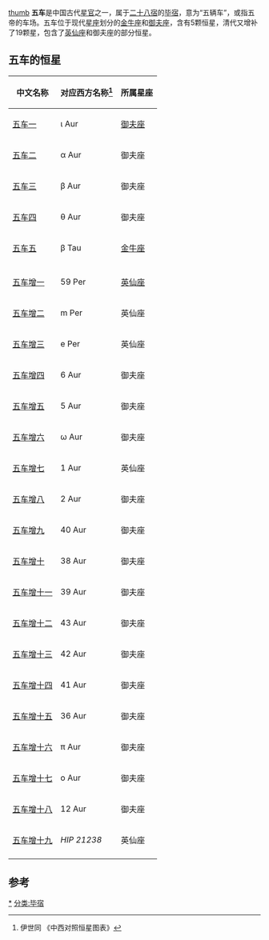 [[文件:Wuche.png|thumb]]
'''五车'''是中国古代[[星官|星官]]之一，属于[[二十八宿|二十八宿]]的[[毕宿|毕宿]]，意为“五辆车”，或指五帝的车场。五车位于现代[[星座|星座]]划分的[[金牛座|金牛座]]和[[御夫座|御夫座]]，含有5颗恒星，清代又增补了19颗星，包含了[[英仙座|英仙座]]和御夫座的部分恒星。

==五车的恒星==
{| class="wikitable" align="center" style="text-align:center; width:60%"
|-
! 中文名称 !! 对应西方名称<ref>伊世同 《中西对照恒星图表》</ref> !! 所属星座 
|-
| [[五车一|五车一]] || ι Aur || [[御夫座|御夫座]]
|-
| [[五车二|五车二]] || α Aur || 御夫座
|-
| [[五车三|五车三]] || β Aur || 御夫座
|-
| [[五车四|五车四]] || θ Aur || 御夫座
|-
| [[五车五|五车五]] || β Tau || [[金牛座|金牛座]]
|-
|  || || 
|-
| [[五车增一|五车增一]] || 59 Per || [[英仙座|英仙座]]
|-
| [[五车增二|五车增二]] || m Per || 英仙座
|-
| [[五车增三|五车增三]] || e Per || 英仙座
|-
| [[五车增四|五车增四]] || 6 Aur || 御夫座
|-
| [[五车增五|五车增五]] || 5 Aur || 御夫座
|-
| [[五车增六|五车增六]] || ω Aur || 御夫座
|-
| [[五车增七|五车增七]] || 1 Aur || 英仙座
|-
| [[五车增八|五车增八]] || 2 Aur || 御夫座
|-
| [[五车增九|五车增九]] || 40 Aur || 御夫座
|-
| [[五车增十|五车增十]] || 38 Aur || 御夫座
|-
| [[五车增十一|五车增十一]] || 39 Aur || 御夫座
|-
| [[五车增十二|五车增十二]] || 43 Aur || 御夫座
|-
| [[五车增十三|五车增十三]] || 42 Aur || 御夫座
|-
| [[五车增十四|五车增十四]] || 41 Aur || 御夫座
|-
| [[五车增十五|五车增十五]] || 36 Aur || 御夫座
|-
| [[五车增十六|五车增十六]] || π Aur || 御夫座
|-
| [[五车增十七|五车增十七]] || ο Aur || 御夫座
|-
| [[五车增十八|五车增十八]] || 12 Aur || 御夫座
|-
| [[五车增十九|五车增十九]] || ''HIP 21238'' || 英仙座
|-
|}

==参考==
{{reflist}}
{{中国古代星官-西方}}
[[分类:五车_(星官)|*]]
[[分类:毕宿|分类:毕宿]]